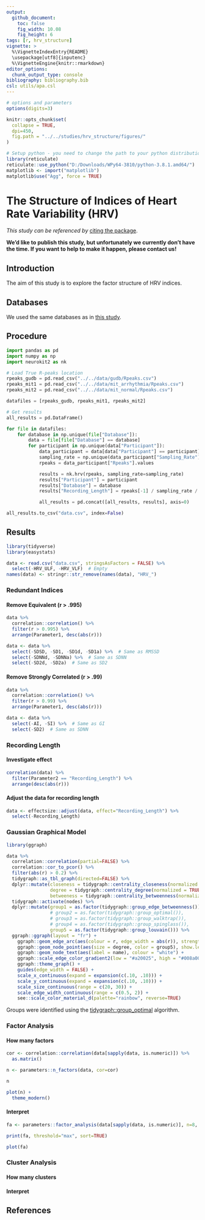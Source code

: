 ```yaml
---
output: 
  github_document:
    toc: false
    fig_width: 10.08
    fig_height: 6
tags: [r, hrv_structure]
vignette: >
  %\VignetteIndexEntry{README}
  \usepackage[utf8]{inputenc}
  %\VignetteEngine{knitr::rmarkdown}
editor_options: 
  chunk_output_type: console
bibliography: bibliography.bib
csl: utils/apa.csl
---
```


```r
# options and parameters
options(digits=3)

knitr::opts_chunk$set(
  collapse = TRUE,
  dpi=450,
  fig.path = "../../studies/hrv_structure/figures/"
)

# Setup python - you need to change the path to your python distribution
library(reticulate)
reticulate::use_python("D:/Downloads/WPy64-3810/python-3.8.1.amd64/")
matplotlib <- import("matplotlib")
matplotlib$use("Agg", force = TRUE)
```




# The Structure of Indices of Heart Rate Variability (HRV)

*This study can be referenced by* [citing the package](https://github.com/neuropsychology/NeuroKit#citation).

**We'd like to publish this study, but unfortunately we currently don't have the time. If you want to help to make it happen, please contact us!**


## Introduction

The aim of this study is to explore the factor structure of HRV indices.


## Databases

We used the same databases as in [this study](https://github.com/neuropsychology/NeuroKit/tree/master/benchmarks/ecg_preprocessing#databases).




## Procedure

```python
import pandas as pd
import numpy as np
import neurokit2 as nk

# Load True R-peaks location
rpeaks_gudb = pd.read_csv("../../data/gudb/Rpeaks.csv")
rpeaks_mit1 = pd.read_csv("../../data/mit_arrhythmia/Rpeaks.csv")
rpeaks_mit2 = pd.read_csv("../../data/mit_normal/Rpeaks.csv")

datafiles = [rpeaks_gudb, rpeaks_mit1, rpeaks_mit2]

# Get results
all_results = pd.DataFrame()

for file in datafiles:
    for database in np.unique(file["Database"]):
        data = file[file["Database"] == database]
        for participant in np.unique(data["Participant"]):
            data_participant = data[data["Participant"] == participant]
            sampling_rate = np.unique(data_participant["Sampling_Rate"])[0]
            rpeaks = data_participant["Rpeaks"].values

            results = nk.hrv(rpeaks, sampling_rate=sampling_rate)
            results["Participant"] = participant
            results["Database"] = database
            results["Recording_Length"] = rpeaks[-1] / sampling_rate / 60

            all_results = pd.concat([all_results, results], axis=0)

all_results.to_csv("data.csv", index=False)
```

## Results


```r
library(tidyverse)
library(easystats)

data <- read.csv("data.csv", stringsAsFactors = FALSE) %>% 
  select(-HRV_ULF, -HRV_VLF)  # Empty
names(data) <- stringr::str_remove(names(data), "HRV_")
```


### Redundant Indices

#### Remove Equivalent (r > .995)

```r
data %>% 
  correlation::correlation() %>% 
  filter(r > 0.995) %>% 
  arrange(Parameter1, desc(abs(r)))

data <- data %>% 
  select(-SDSD, -SD1, -SD1d, -SD1a) %>%  # Same as RMSSD 
  select(-SDNNd, -SDNNa) %>%  # Same as SDNN
  select(-SD2d, -SD2a)  # Same as SD2
```

#### Remove Strongly Correlated (r > .99)

```r
data %>% 
  correlation::correlation() %>% 
  filter(r > 0.99) %>% 
  arrange(Parameter1, desc(abs(r)))

data <- data %>% 
  select(-AI, -SI) %>%  # Same as GI 
  select(-SD2)  # Same as SDNN
```



### Recording Length

#### Investigate effect

```r
correlation(data) %>% 
  filter(Parameter2 == "Recording_Length") %>% 
  arrange(desc(abs(r)))
```

#### Adjust the data for recording length

```r
data <- effectsize::adjust(data, effect="Recording_Length") %>% 
  select(-Recording_Length)
```

### Gaussian Graphical Model


```r
library(ggraph)

data %>% 
  correlation::correlation(partial=FALSE) %>% 
  correlation::cor_to_pcor() %>% 
  filter(abs(r) > 0.2) %>%
  tidygraph::as_tbl_graph(directed=FALSE) %>% 
  dplyr::mutate(closeness = tidygraph::centrality_closeness(normalized = TRUE),
                degree = tidygraph::centrality_degree(normalized = TRUE),
                betweeness = tidygraph::centrality_betweenness(normalized = TRUE)) %>%
  tidygraph::activate(nodes) %>%
  dplyr::mutate(group1 = as.factor(tidygraph::group_edge_betweenness()),
                # group2 = as.factor(tidygraph::group_optimal()),
                # group3 = as.factor(tidygraph::group_walktrap()),
                # group4 = as.factor(tidygraph::group_spinglass()),
                group5 = as.factor(tidygraph::group_louvain())) %>% 
  ggraph::ggraph(layout = "fr") +
    ggraph::geom_edge_arc(aes(colour = r, edge_width = abs(r)), strength = 0.1, show.legend = FALSE) +
    ggraph::geom_node_point(aes(size = degree, color = group5), show.legend = FALSE) +
    ggraph::geom_node_text(aes(label = name), colour = "white") +
    ggraph::scale_edge_color_gradient2(low = "#a20025", high = "#008a00", name = "r") +
    ggraph::theme_graph() +
    guides(edge_width = FALSE) +
    scale_x_continuous(expand = expansion(c(.10, .10))) +
    scale_y_continuous(expand = expansion(c(.10, .10))) +
    scale_size_continuous(range = c(20, 30)) +
    scale_edge_width_continuous(range = c(0.5, 2)) +
    see::scale_color_material_d(palette="rainbow", reverse=TRUE)
```

Groups were identified using the [tidygraph::group_optimal](https://rdrr.io/cran/tidygraph/man/group_graph.html) algorithm.


### Factor Analysis


#### How many factors 

```r
cor <- correlation::correlation(data[sapply(data, is.numeric)]) %>% 
  as.matrix()

n <- parameters::n_factors(data, cor=cor)

n

plot(n) +
  theme_modern()
```

#### Interpret

```r
fa <- parameters::factor_analysis(data[sapply(data, is.numeric)], n=8, rotation="varimax")

print(fa, threshold="max", sort=TRUE)

plot(fa)
```



### Cluster Analysis

#### How many clusters 

<!-- ```{r, message=FALSE, warning=FALSE} -->
<!-- parameters::n_clusters(data, package = "all") -->
<!-- ``` -->


#### Interpret


## References
